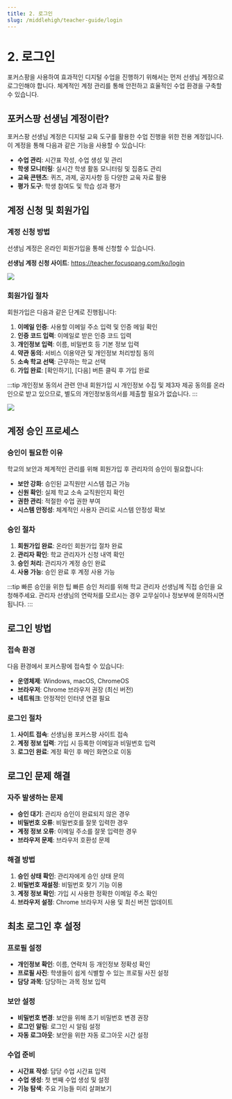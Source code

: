 ```yaml
---
title: 2. 로그인
slug: /middlehigh/teacher-guide/login
---
```



# 2. 로그인

포커스팡을 사용하여 효과적인 디지털 수업을 진행하기 위해서는 먼저 선생님 계정으로 로그인해야 합니다. 체계적인 계정 관리를 통해 안전하고 효율적인 수업 환경을 구축할 수 있습니다.

## 포커스팡 선생님 계정이란?

포커스팡 선생님 계정은 디지털 교육 도구를 활용한 수업 진행을 위한 전용 계정입니다. 이 계정을 통해 다음과 같은 기능을 사용할 수 있습니다:

- **수업 관리**: 시간표 작성, 수업 생성 및 관리
- **학생 모니터링**: 실시간 학생 활동 모니터링 및 집중도 관리
- **교육 콘텐츠**: 퀴즈, 과제, 공지사항 등 다양한 교육 자료 활용
- **평가 도구**: 학생 참여도 및 학습 성과 평가

## 계정 신청 및 회원가입

### 계정 신청 방법

선생님 계정은 온라인 회원가입을 통해 신청할 수 있습니다.

**선생님 계정 신청 사이트**: https://teacher.focuspang.com/ko/login

<Image src="/img/kr/middlehigh/teacher/01-01.jpg" size="lg" />

### 회원가입 절차

회원가입은 다음과 같은 단계로 진행됩니다:

1. **이메일 인증**: 사용할 이메일 주소 입력 및 인증 메일 확인
2. **인증 코드 입력**: 이메일로 받은 인증 코드 입력
3. **개인정보 입력**: 이름, 비밀번호 등 기본 정보 입력
4. **약관 동의**: 서비스 이용약관 및 개인정보 처리방침 동의
5. **소속 학교 선택**: 근무하는 학교 선택
6. **가입 완료**: [확인하기], [다음] 버튼 클릭 후 가입 완료

:::tip 개인정보 동의서 관련 안내
회원가입 시 개인정보 수집 및 제3자 제공 동의를 온라인으로 받고 있으므로, 별도의 개인정보동의서를 제출할 필요가 없습니다.
:::

<Image src="/img/kr/middlehigh/teacher/01-02.jpg" size="lg" />

## 계정 승인 프로세스

### 승인이 필요한 이유

학교의 보안과 체계적인 관리를 위해 회원가입 후 관리자의 승인이 필요합니다:

- **보안 강화**: 승인된 교직원만 시스템 접근 가능
- **신원 확인**: 실제 학교 소속 교직원인지 확인
- **권한 관리**: 적절한 수업 권한 부여
- **시스템 안정성**: 체계적인 사용자 관리로 시스템 안정성 확보

### 승인 절차

1. **회원가입 완료**: 온라인 회원가입 절차 완료
2. **관리자 확인**: 학교 관리자가 신청 내역 확인
3. **승인 처리**: 관리자가 계정 승인 완료
4. **사용 가능**: 승인 완료 후 계정 사용 가능

:::tip 빠른 승인을 위한 팁
빠른 승인 처리를 위해 학교 관리자 선생님께 직접 승인을 요청해주세요. 관리자 선생님의 연락처를 모르시는 경우 교무실이나 정보부에 문의하시면 됩니다.
:::

## 로그인 방법

### 접속 환경

다음 환경에서 포커스팡에 접속할 수 있습니다:

- **운영체제**: Windows, macOS, ChromeOS
- **브라우저**: Chrome 브라우저 권장 (최신 버전)
- **네트워크**: 안정적인 인터넷 연결 필요

### 로그인 절차

1. **사이트 접속**: 선생님용 포커스팡 사이트 접속
2. **계정 정보 입력**: 가입 시 등록한 이메일과 비밀번호 입력
3. **로그인 완료**: 계정 확인 후 메인 화면으로 이동

## 로그인 문제 해결

### 자주 발생하는 문제

- **승인 대기**: 관리자 승인이 완료되지 않은 경우
- **비밀번호 오류**: 비밀번호를 잘못 입력한 경우
- **계정 정보 오류**: 이메일 주소를 잘못 입력한 경우
- **브라우저 문제**: 브라우저 호환성 문제

### 해결 방법

1. **승인 상태 확인**: 관리자에게 승인 상태 문의
2. **비밀번호 재설정**: 비밀번호 찾기 기능 이용
3. **계정 정보 확인**: 가입 시 사용한 정확한 이메일 주소 확인
4. **브라우저 설정**: Chrome 브라우저 사용 및 최신 버전 업데이트

## 최초 로그인 후 설정

### 프로필 설정

- **개인정보 확인**: 이름, 연락처 등 개인정보 정확성 확인
- **프로필 사진**: 학생들이 쉽게 식별할 수 있는 프로필 사진 설정
- **담당 과목**: 담당하는 과목 정보 입력

### 보안 설정

- **비밀번호 변경**: 보안을 위해 초기 비밀번호 변경 권장
- **로그인 알림**: 로그인 시 알림 설정
- **자동 로그아웃**: 보안을 위한 자동 로그아웃 시간 설정

### 수업 준비

- **시간표 작성**: 담당 수업 시간표 입력
- **수업 생성**: 첫 번째 수업 생성 및 설정
- **기능 탐색**: 주요 기능들 미리 살펴보기
